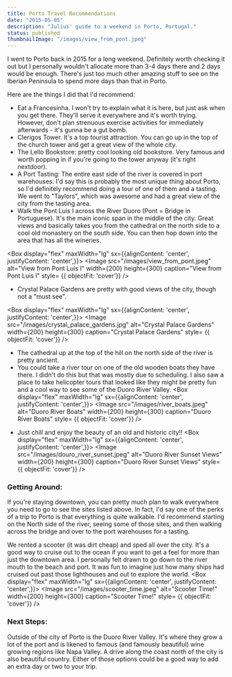```yaml
---
title: Porto Travel Recommendations
date: "2015-05-05"
description: "Julius' guide to a weekend in Porto, Portugal."
status: published
thumbnailImage: "/images/view_from_pont.jpeg"
---
```


I went to Porto back in 2015 for a long weekend.  Definitely worth checking it out but I personally wouldn't allocate more than 3-4 days there and 2 days would be enough.  There's just too much other amazing stuff to see on the Iberian Peninsula to spend more days than that in Porto.

Here are the things I did that I'd recommend:
- Eat a Francesinha.  I won't try to explain what it is here, but just ask when you get there.  They'll serve it everywhere and it's worth trying.  However, don't plan strenuous exercise activities for immediately afterwards - it's gunna be a gut bomb.
- Clerigos Tower.  It's a top tourist attraction.  You can go up in the top of the church tower and get a great view of the whole city. 
- The Lello Bookstore: pretty cool looking old bookstore.  Very famous and worth popping in if you're going to the tower anyway (it's right nextdoor). 
- A Port Tasting: The entire east side of the river is covered in port warehouses.  I'd say this is probably the most unique thing about Porto, so I'd definitely recommend doing a tour of one of them and a tasting.  We went to "Taylors", which was awesome and had a great view of the city from the tasting area.
- Walk the Pont Luis I across the River Duoro (Pont = Bridge in Portuguese).  It's the main iconic span in the middle of the city. Great views and basically takes you from the cathedral on the north side to a cool old monastery on the south side.  You can then hop down into the area that has all the wineries.

<Box display="flex" maxWidth="lg" sx={{alignContent: 'center', justifyContent: 'center',}}>
    <Image
    src="/images/view_from_pont.jpeg"
    alt="View from Pont Luis I"
    width={200}
    height={300}
    caption="View from Pont Luis I"
    style= {{ objectFit: 'cover'}}
    />
</Box>

- Crystal Palace Gardens are pretty with good views of the city, though not a "must see". 

<Box display="flex" maxWidth="lg" sx={{alignContent: 'center', justifyContent: 'center',}}>
    <Image
    src="/images/crystal_palace_gardens.jpg"
    alt="Crystal Palace Gardens"
    width={200}
    height={300}
    caption="Crystal Palace Gardens"
    style= {{ objectFit: 'cover'}}
    />
</Box>

- The cathedral up at the top of the hill on the north side of the river is pretty ancient.
- You could take a river tour on one of the old wooden boats they have there.  I didn't do this but that was mostly due to scheduling.  I also saw a place to take helicopter tours that looked like they might be pretty fun and a cool way to see some of the Duoro River Valley.
<Box display="flex" maxWidth="lg" sx={{alignContent: 'center', justifyContent: 'center',}}>
    <Image
    src="/images/river_boats.jpeg"
    alt="Duoro River Boats"
    width={200}
    height={300}
    caption="Duoro River Boats"
    style= {{ objectFit: 'cover'}}
    />
</Box>

- Just chill and enjoy the beauty of an old and historic city!!
<Box display="flex" maxWidth="lg" sx={{alignContent: 'center', justifyContent: 'center',}}>
    <Image
    src="/images/douro_river_sunset.jpeg"
    alt="Duoro River Sunset Views"
    width={200}
    height={300}
    caption="Duoro River Sunset Views"
    style= {{ objectFit: 'cover'}}
    />
</Box>



### Getting Around: 

If you're staying downtown, you can pretty much plan to walk everywhere you need to go to see the sites listed above. In fact, I'd say one of the perks of a trip to Porto is that everything is quite walkable.  I'd recommend starting on the North side of the river, seeing some of those sites, and then walking across the bridge and over to the port warehouses for a tasting.  

We rented a scooter (it was dirt cheap) and sped all over the city.  It's a good way to cruise out to the ocean if you want to get a feel for more than just the downtown area.  I personally felt drawn to go down to the river mouth to the beach and port.  It was fun to imagine just how many ships had cruised out past those lighthouses and out to explore the world.
<Box display="flex" maxWidth="lg" sx={{alignContent: 'center', justifyContent: 'center',}}>
    <Image
    src="/images/scooter_time.jpeg"
    alt="Scooter Time!"
    width={200}
    height={300}
    caption="Scooter Time!"
    style= {{ objectFit: 'cover'}}
    />
</Box>


### Next Steps:

Outside of the city of Porto is the Duoro River Valley.   It's where they grow a lot of the port and is likened to famous (and famously beautiful) wine growing regions like Napa Valley.  A drive along the coast north of the city is also beautiful country.  Either of those options could be a good way to add an extra day or two to your trip.